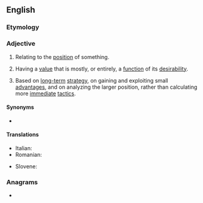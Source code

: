 ==English==

===Etymology===
{{suffix|en|position|al}}

===Adjective===
{{en-adj|-}}

# Relating to the [[position]] of something.
# {{rfv-sense|en}} {{lb|en|economics}} Having a [[value]] that is mostly, or entirely, a [[function]] of its [[desirability]].
# {{lb|en|chess}} Based on [[long-term]] [[strategy]], on gaining and exploiting small [[advantage]]s, and on analyzing the larger position, rather than calculating more [[immediate]] [[tactic]]s.

====Synonyms====
* {{l|en|locational}}

====Translations====
{{trans-top|positional}}
* Italian: {{t|it|posizionale}}
* Romanian: {{t+|ro|pozițional}}
{{trans-mid}}
* Slovene: {{t|sl|položájen}}
{{trans-bottom}}

===Anagrams===
* {{anagrams|en|a=aiilnoopst|isopointal|spoliation}}